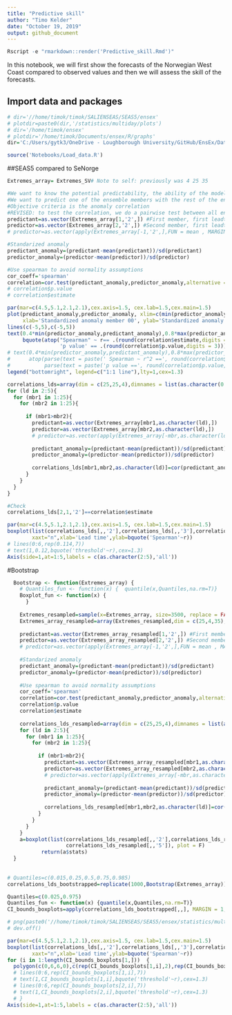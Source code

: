 ```yaml
---
title: "Predictive skill"
author: "Timo Kelder"
date: "October 19, 2019"
output: github_document 
---
```


```r
Rscript -e "rmarkdown::render('Predictive_skill.Rmd')"
```

In this notebook, we will first show the forecasts of the Norwegian West Coast compared to observed values and then we will assess the skill of the forecasts. 

## Import data and packages

```r
# dir='//home/timok/timok/SALIENSEAS/SEAS5/ensex'
# plotdir=paste0(dir,'/statistics/multiday/plots')
# dir='/home/timok/ensex'
# plotdir='/home/timok/Documents/ensex/R/graphs'
dir='C:/Users/gytk3/OneDrive - Loughborough University/GitHub/EnsEx/Data'

source('Notebooks/Load_data.R')
```

##SEAS5 compared to SeNorge

```r
Extremes_array= Extremes_SV# Note to self: previously was 4 25 35

#We want to know the potential predictability, the ability of the model to predict itself.
#We want to predict one of the ensemble members with the rest of the ensemble members
#Objective criteria is the anomaly correlation
#REVISED: to test the correlation, we do a pairwise test between all ensemble members, rather than the mean
predictant=as.vector(Extremes_array[1,'2',]) #First member, first leadtime that we use in this study
predictor=as.vector(Extremes_array[2,'2',]) #Second member, first leadtime that we use in this study
# predictor=as.vector(apply(Extremes_array[-1,'2',],FUN = mean , MARGIN=c(2)))

#Standarized anomaly
predictant_anomaly=(predictant-mean(predictant))/sd(predictant)
predictor_anomaly=(predictor-mean(predictor))/sd(predictor)

#Use spearman to avoid normality assumptions
cor_coeff='spearman'
correlation=cor.test(predictant_anomaly,predictor_anomaly,alternative = 'two.sided',method = cor_coeff) #alternative hypothesis is that the population correlation is greater than 0. -> we don't expect negative correlations? 
# correlation$p.value
# correlation$estimate

par(mar=c(4.5,5.1,2.1,2.1),cex.axis=1.5, cex.lab=1.5,cex.main=1.5)
plot(predictant_anomaly,predictor_anomaly, xlim=c(min(predictor_anomaly,predictant_anomaly),max(predictor_anomaly,predictant_anomaly)),ylim=c(min(predictor_anomaly,predictant_anomaly),max(predictor_anomaly,predictant_anomaly)),
     xlab='Standardized anomaly member 00', ylab='Standardized anomaly member 01')
lines(c(-5,5),c(-5,5))
text(0.4*min(predictor_anomaly,predictant_anomaly),0.8*max(predictor_anomaly,predictant_anomaly),
     bquote(atop("Spearman" ~ r== .(round(correlation$estimate,digits = 3)),
                 'p value' == .(round(correlation$p.value,digits = 3)))),cex=1.3)
# text(0.4*min(predictor_anomaly,predictant_anomaly),0.8*max(predictor_anomaly,predictant_anomaly),
#      atop(parse(text = paste(' Spearman ~ r^2 ==', round(correlation$estimate,digits = 3))),
#           parse(text = paste('p value ==', round(correlation$p.value,digits = 3)))),cex=1.3)
legend("bottomright", legend=c("1:1 line"),lty=1,cex=1.3)
```


```r
correlations_lds=array(dim = c(25,25,4),dimnames = list(as.character(0:24),as.character(0:24),as.character(2:5))) #lds, mbmrs
for (ld in 2:5){
  for (mbr1 in 1:25){
    for (mbr2 in 1:25){
        
      if (mbr1>mbr2){
        predictant=as.vector(Extremes_array[mbr1,as.character(ld),])
        predictor=as.vector(Extremes_array[mbr2,as.character(ld),])
        # predictor=as.vector(apply(Extremes_array[-mbr,as.character(ld),],FUN = mean , MARGIN=c(2)))
        
        predictant_anomaly=(predictant-mean(predictant))/sd(predictant)
        predictor_anomaly=(predictor-mean(predictor))/sd(predictor)
        
        correlations_lds[mbr1,mbr2,as.character(ld)]=cor(predictant_anomaly,predictor_anomaly,method = cor_coeff)
      }
    }
  }
}

#Check
correlations_lds[2,1,'2']==correlation$estimate

par(mar=c(4.5,5.1,2.1,2.1),cex.axis=1.5, cex.lab=1.5,cex.main=1.5)
boxplot(list(correlations_lds[,,'2'],correlations_lds[,,'3'],correlations_lds[,,'4'],correlations_lds[,,'5']),
        xaxt="n",xlab='Lead time',ylab=bquote('Spearman'~r))
# lines(0:6,rep(0.114,7))
# text(1,0.12,bquote('threshold'~r),cex=1.3)
Axis(side=1,at=1:5,labels = c(as.character(2:5),'all'))

```
#Bootstrap

```r

  Bootstrap <- function(Extremes_array) {
    # Quantiles_fun <- function(x) {  quantile(x,Quantiles,na.rm=T)}
    Boxplot_fun <- function(x) {  
      }
    
    Extremes_resampled=sample(x=Extremes_array, size=3500, replace = FALSE)
    Extremes_array_resampled=array(Extremes_resampled,dim = c(25,4,35),dimnames = list(as.character(0:24),as.character(2:5),as.character(1981:2015)))
    
    predictant=as.vector(Extremes_array_resampled[1,'2',]) #First member, first leadtime that we use in this study
    predictor=as.vector(Extremes_array_resampled[2,'2',]) #Second member, first leadtime that we use in this study
    # predictor=as.vector(apply(Extremes_array[-1,'2',],FUN = mean , MARGIN=c(2)))
    
    #Standarized anomaly
    predictant_anomaly=(predictant-mean(predictant))/sd(predictant)
    predictor_anomaly=(predictor-mean(predictor))/sd(predictor)
    
    #Use spearman to avoid normality assumptions
    cor_coeff='spearman'
    correlation=cor.test(predictant_anomaly,predictor_anomaly,alternative = 'two.sided',method = cor_coeff) #alternative hypothesis is that the population correlation is greater than 0. -> we don't expect negative correlations? 
    correlation$p.value
    correlation$estimate
    
    correlations_lds_resampled=array(dim = c(25,25,4),dimnames = list(as.character(0:24),as.character(0:24),as.character(2:5))) #lds, mbmrs
    for (ld in 2:5){
      for (mbr1 in 1:25){
        for (mbr2 in 1:25){
          
          if (mbr1>mbr2){
            predictant=as.vector(Extremes_array_resampled[mbr1,as.character(ld),])
            predictor=as.vector(Extremes_array_resampled[mbr2,as.character(ld),])
            # predictor=as.vector(apply(Extremes_array[-mbr,as.character(ld),],FUN = mean , MARGIN=c(2)))
            
            predictant_anomaly=(predictant-mean(predictant))/sd(predictant)
            predictor_anomaly=(predictor-mean(predictor))/sd(predictor)
            
            correlations_lds_resampled[mbr1,mbr2,as.character(ld)]=cor(predictant_anomaly,predictor_anomaly,method = cor_coeff)
          }
        }
      }
    }
    a=boxplot(list(correlations_lds_resampled[,,'2'],correlations_lds_resampled[,,'3'],correlations_lds_resampled[,,'4'],
                   correlations_lds_resampled[,,'5']), plot = F)
           return(a$stats)
  }
  
  
# Quantiles=c(0.015,0.25,0.5,0.75,0.985)
correlations_lds_bootstrapped=replicate(1000,Bootstrap(Extremes_array))

Quantiles=c(0.025,0.975)
Quantiles_fun <- function(x) {quantile(x,Quantiles,na.rm=T)}
CI_bounds_boxplots=apply(correlations_lds_bootstrapped[,,], MARGIN = 1,Quantiles_fun ) #We resample 1000 times for 4 leadtimes. Resulting in 4000 quantiles based on 300 pairs of correlations. 

# png(paste0('//home/timok/timok/SALIENSEAS/SEAS5/ensex/statistics/multiday/plots/Predictability_lds_resampled_SV.png'),type='cairo')
# dev.off()
```

```r
par(mar=c(4.5,5.1,2.1,2.1),cex.axis=1.5, cex.lab=1.5,cex.main=1.5)
boxplot(list(correlations_lds[,,'2'],correlations_lds[,,'3'],correlations_lds[,,'4'],correlations_lds[,,'5']),
        xaxt="n",xlab='Lead time',ylab=bquote('Spearman'~r))
for (i in 1:length(CI_bounds_boxplots[1,]))  {
  polygon(c(0,6,6,0),c(rep(CI_bounds_boxplots[1,i],2),rep(CI_bounds_boxplots[2,i],2)),col=gray(0.8,alpha=0.3))}
  # lines(0:6,rep(CI_bounds_boxplots[1,i],7))
  # text(1,CI_bounds_boxplots[1,i],bquote('threshold'~r),cex=1.3)
  # lines(0:6,rep(CI_bounds_boxplots[2,i],7))
  # text(1,CI_bounds_boxplots[2,i],bquote('threshold'~r),cex=1.3)
  # }
Axis(side=1,at=1:5,labels = c(as.character(2:5),'all'))

```
